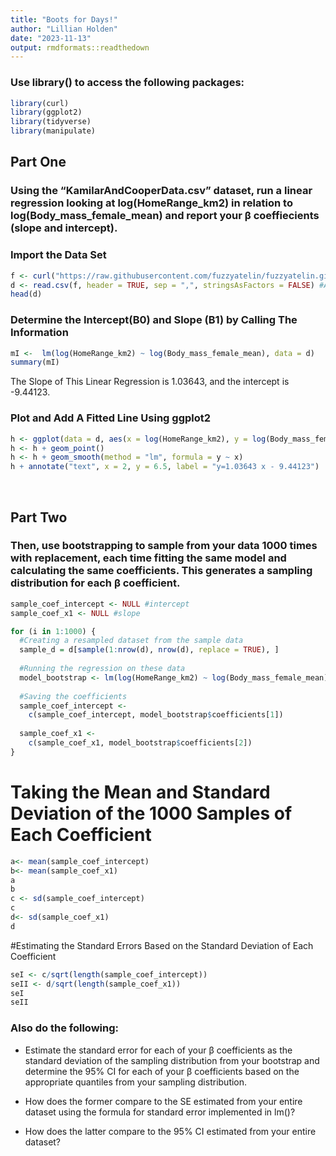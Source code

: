 ```yaml
---
title: "Boots for Days!"
author: "Lillian Holden"
date: "2023-11-13"
output: rmdformats::readthedown
---
```


### Use library() to access the following packages: 
```r
library(curl)
library(ggplot2)
library(tidyverse)
library(manipulate)
```

## Part One 

### Using the “KamilarAndCooperData.csv” dataset, run a linear regression looking at log(HomeRange_km2) in relation to log(Body_mass_female_mean) and report your β coeffiecients (slope and intercept).


### Import the Data Set

```r
f <- curl("https://raw.githubusercontent.com/fuzzyatelin/fuzzyatelin.github.io/master/AN588_Fall23/KamilarAndCooperData.csv")
d <- read.csv(f, header = TRUE, sep = ",", stringsAsFactors = FALSE) #Assign D as the vector for the data set
head(d)
```

### Determine the Intercept(B0) and Slope (B1) by Calling The Information

```r
mI <-  lm(log(HomeRange_km2) ~ log(Body_mass_female_mean), data = d)
summary(mI)
```
The Slope of This Linear Regression is 1.03643, and the intercept is -9.44123. 

### Plot and Add A Fitted Line Using ggplot2 

```r
h <- ggplot(data = d, aes(x = log(HomeRange_km2), y = log(Body_mass_female_mean)))
h <- h + geom_point()
h <- h + geom_smooth(method = "lm", formula = y ~ x)
h + annotate("text", x = 2, y = 6.5, label = "y=1.03643 x - 9.44123")
```

<br>

## Part Two 

### Then, use bootstrapping to sample from your data 1000 times with replacement, each time fitting the same model and calculating the same coefficients. This generates a sampling distribution for each β coefficient.

```r
sample_coef_intercept <- NULL #intercept
sample_coef_x1 <- NULL #slope

for (i in 1:1000) {
  #Creating a resampled dataset from the sample data
  sample_d = d[sample(1:nrow(d), nrow(d), replace = TRUE), ]
  
  #Running the regression on these data
  model_bootstrap <- lm(log(HomeRange_km2) ~ log(Body_mass_female_mean), data = sample_d)
  
  #Saving the coefficients
  sample_coef_intercept <-
    c(sample_coef_intercept, model_bootstrap$coefficients[1])
  
  sample_coef_x1 <-
    c(sample_coef_x1, model_bootstrap$coefficients[2])
}
```

# Taking the Mean and Standard Deviation of the 1000 Samples of Each Coefficient
```r
a<- mean(sample_coef_intercept)
b<- mean(sample_coef_x1)
a
b
c <- sd(sample_coef_intercept)
c
d<- sd(sample_coef_x1)
d
```
#Estimating the Standard Errors Based on the Standard Deviation of Each Coefficient
```r
seI <- c/sqrt(length(sample_coef_intercept))
seII <- d/sqrt(length(sample_coef_x1))
seI
seII
```


### Also do the following:
- Estimate the standard error for each of your β coefficients as the standard deviation of the sampling distribution from your bootstrap and determine the 95% CI for each of your β coefficients based on the appropriate quantiles from your sampling distribution.

- How does the former compare to the SE estimated from your entire dataset using the formula for standard error implemented in lm()?

- How does the latter compare to the 95% CI estimated from your entire dataset?

